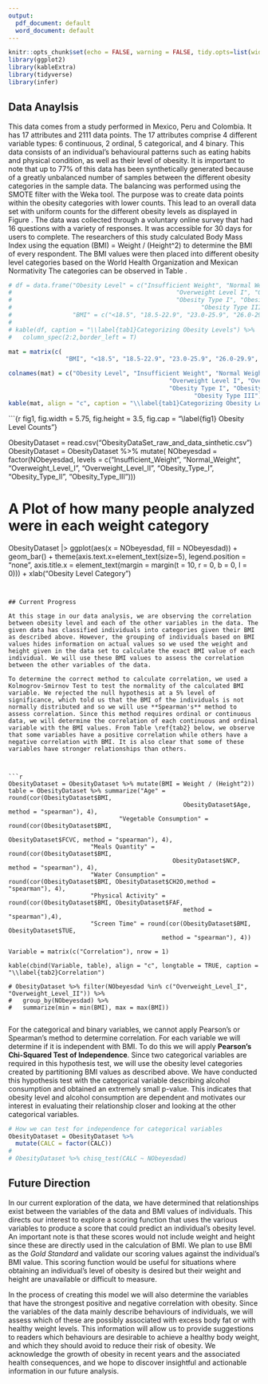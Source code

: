 ```yaml
---
output:
  pdf_document: default
  word_document: default
---
```


```r
knitr::opts_chunk$set(echo = FALSE, warning = FALSE, tidy.opts=list(width.cutoff=90), tidy=TRUE)
library(ggplot2)
library(kableExtra) 
library(tidyverse)
library(infer)

```
\begin{center}
\Huge \textbf{Data 2010 Project}

\large Lucas Berzuk, Ethan Robson, Hugo Ng, Rodell Salonga

March 15, 2024

\end{center} 

## Data Anaylsis

This data comes from a study performed in Mexico, Peru and Colombia. It has 17 attributes and 2111 data points. The 17 attributes comprise 4 different variable types: 6 continuous, 2 ordinal, 5 categorical, and 4 binary. This data consists of an individual's behavioural patterns such as eating habits and physical condition, as well as their level of obesity. It is important to note that up to 77% of this data has been synthetically generated because of a greatly unbalanced number of samples between the different obesity categories in the sample data. The balancing was performed using the SMOTE filter with the Weka tool. The purpose was to create data points within the obesity categories with lower counts. This lead to an overall data set with uniform counts for the different obesity levels as displayed in Figure \ref{fig1}. The data was collected through a voluntary online survey that had 16 questions with a variety of responses. It was accessible for 30 days for users to complete. The researchers of this study calculated Body Mass Index using the equation (BMI) = Weight / (Height^2) to determine the BMI of every respondent. The BMI values were then placed into different obesity level categories based on the World Health Organization and Mexican Normativity The categories can be observed in Table \ref{tab1}.
```r
# df = data.frame("Obesity Level" = c("Insufficient Weight", "Normal Weight",
#                                              "Overweight Level I", "Overweight Level II",
#                                              "Obesity Type I", "Obesity Type II",
#                                                     "Obesity Type III"),
#                 "BMI" = c("<18.5", "18.5-22.9", "23.0-25.9", "26.0-29.9", "30.0-34.9", "35.0-39.9", ">40"))
# 
# kable(df, caption = "\\label{tab1}Categorizing Obesity Levels") %>% 
#   column_spec(2:2,border_left = T) 

mat = matrix(c(
                "BMI", "<18.5", "18.5-22.9", "23.0-25.9", "26.0-29.9", "30.0-34.9", "35.0-39.9", ">40"), nrow = 1, ncol = 8, byrow = TRUE)

colnames(mat) = c("Obesity Level", "Insufficient Weight", "Normal Weight",
                                             "Overweight Level I", "Overweight Level II",
                                             "Obesity Type I", "Obesity Type II",
                                                    "Obesity Type III")
kable(mat, align = "c", caption = "\\label{tab1}Categorizing Obesity Levels")

```


```{r fig1, fig.width = 5.75, fig.height = 3.5, fig.cap = "\\label{fig1} Obesity Level Counts"}

ObesityDataset = read.csv("ObesityDataSet_raw_and_data_sinthetic.csv")
ObesityDataset = ObesityDataset %>% 
  mutate(
    NObeyesdad = factor(NObeyesdad, levels = c("Insufficient_Weight", "Normal_Weight",
                                                    "Overweight_Level_I", "Overweight_Level_II",
                                                    "Obesity_Type_I", "Obesity_Type_II",
                                                    "Obesity_Type_III")))

# A Plot of how many people analyzed were in each weight category
ObesityDataset |> ggplot(aes(x = NObeyesdad, fill = NObeyesdad)) + geom_bar() + 
  theme(axis.text.x=element_text(size=5), legend.position = "none",
        axis.title.x = element_text(margin = margin(t = 10, r = 0, b = 0, l = 0))) + xlab("Obesity Level Category")

```


## Current Progress

At this stage in our data analysis, we are observing the correlation between obesity level and each of the other variables in the data. The given data has classified individuals into categories given their BMI as described above. However, the grouping of individuals based on BMI values hides information on actual values so we used the weight and height given in the data set to calculate the exact BMI value of each individual. We will use these BMI values to assess the correlation between the other variables of the data.

To determine the correct method to calculate correlation, we used a Kolmogrov-Smirnov Test to test the normality of the calculated BMI variable. We rejected the null hypothesis at a 5% level of significance, which told us that the BMI of the individuals is not normally distributed and so we will use **Spearman's** method to assess correlation. Since this method requires ordinal or continuous data, we will determine the correlation of each continuous and ordinal variable with the BMI values. From Table \ref{tab2} below, we observe that some variables have a positive correlation while others have a negative correlation with BMI. It is also clear that some of these variables have stronger relationships than others. 



```r

ObesityDataset = ObesityDataset %>% mutate(BMI = Weight / (Height^2))
table = ObesityDataset %>% summarize("Age" = round(cor(ObesityDataset$BMI, 
                                                 ObesityDataset$Age, method = "spearman"), 4),
                               "Vegetable Consumption" = round(cor(ObesityDataset$BMI,
                                                             ObesityDataset$FCVC, method = "spearman"), 4),
                       "Meals Quantity" = round(cor(ObesityDataset$BMI, 
                                              ObesityDataset$NCP, method = "spearman"), 4),
                       "Water Consumption" = round(cor(ObesityDataset$BMI, ObesityDataset$CH2O,method = "spearman"), 4),
                       "Physical Activity" = round(cor(ObesityDataset$BMI, ObesityDataset$FAF,
                                                 method = "spearman"),4),
                       "Screen Time" = round(cor(ObesityDataset$BMI, ObesityDataset$TUE, 
                                           method = "spearman"), 4))

Variable = matrix(c("Correlation"), nrow = 1)

kable(cbind(Variable, table), align = "c", longtable = TRUE, caption = "\\label{tab2}Correlation")

# ObesityDataset %>% filter(NObeyesdad %in% c("Overweight_Level_I", "Overweight_Level_II")) %>%
#   group_by(NObeyesdad) %>% 
#   summarize(min = min(BMI), max = max(BMI))
  

```

For the categorical and binary variables, we cannot apply Pearson's or Spearman's method to determine correlation. For each variable we will determine if it is independent with BMI. To do this we will apply **Pearson's Chi-Squared Test of Independence**. Since two categorical variables are required in this hypothesis test, we will use the obesity level categories created by partitioning BMI values as described above. We have conducted this hypothesis test with the categorical variable describing alcohol consumption and obtained an extremely small p-value. This indicates that obesity level and alcohol consumption are dependent and motivates our interest in evaluating their relationship closer and looking at the other categorical variables.

```r
# How we can test for independence for categorical variables
ObesityDataset = ObesityDataset %>% 
  mutate(CALC = factor(CALC)) 
# 
# ObesityDataset %>% chisq_test(CALC ~ NObeyesdad)
```

## Future Direction

In our current exploration of the data, we have determined that relationships exist between the variables of the data and BMI values of individuals. This directs our interest to explore a scoring function that uses the various variables to produce a score that could predict an individual's obesity level. An important note is that these scores would not include weight and height since these are directly used in the calculation of BMI. We plan to use BMI as the *Gold Standard* and validate our scoring values against the individual's BMI value. This scoring function would be useful for situations where obtaining an individual's level of obesity is desired but their weight and height are unavailable or difficult to measure. 

In the process of creating this model we will also determine the variables that have the strongest positive and negative correlation with obesity. Since the variables of the data mainly describe behaviours of individuals, we will assess which of these are possibly associated with excess body fat or with healthy weight levels. This information will allow us to provide suggestions to readers which behaviours are desirable to achieve a healthy body weight, and which they should avoid to reduce their risk of obesity. We acknowledge the growth of obesity in recent years and the associated health consequences, and we hope to discover insightful and actionable information in our future analysis.


